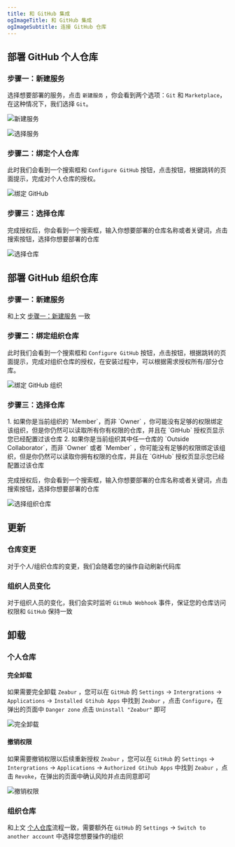 ```yaml
---
title: 和 GitHub 集成
ogImageTitle: 和 GitHub 集成
ogImageSubtitle: 连接 GitHub 仓库
---
```



## 部署 GitHub 个人仓库

### 步骤一：新建服务

选择想要部署的服务，点击 `新建服务` ，你会看到两个选项：`Git` 和 `Marketplace`，在这种情况下，我们选择 `Git`。

![新建服务](/deploy/intergration/add-service.png)

![选择服务](/deploy/intergration/select-service.png)

### 步骤二：绑定个人仓库

此时我们会看到一个搜索框和 `Configure GitHub` 按钮，点击按钮，根据跳转的页面提示，完成对个人仓库的授权。

![绑定 GitHub](/deploy/intergration/configure-github.png)

### 步骤三：选择仓库

完成授权后，你会看到一个搜索框，输入你想要部署的仓库名称或者关键词，点击搜索按钮，选择你想要部署的仓库

![选择仓库](/deploy/intergration/select-repo.png)

## 部署 GitHub 组织仓库

### 步骤一：新建服务

和上文 [步骤一：新建服务](./github#步骤一新建服务) 一致

### 步骤二：绑定组织仓库

此时我们会看到一个搜索框和 `Configure GitHub` 按钮，点击按钮，根据跳转的页面提示，完成对组织仓库的授权，在安装过程中，可以根据需求授权所有/部分仓库。

![绑定 GitHub 组织](/deploy/intergration/configure-org.png)

### 步骤三：选择仓库

<Callout>
1. 如果你是当前组织的 `Member`，而非 `Owner` ，你可能没有足够的权限绑定该组织，但是你仍然可以读取所有你有权限的仓库，并且在 `GitHub` 授权页显示您已经配置过该仓库
2. 如果你是当前组织其中任一仓库的 `Outside Collaborator`，而非 `Owner` 或者 `Member` ，你可能没有足够的权限绑定该组织，但是你仍然可以读取你拥有权限的仓库，并且在 `GitHub` 授权页显示您已经配置过该仓库
</Callout>

完成授权后，你会看到一个搜索框，输入你想要部署的仓库名称或者关键词，点击搜索按钮，选择你想要部署的仓库

![选择组织仓库](/deploy/intergration/select-org-repo.png)

## 更新

### 仓库变更

对于个人/组织仓库的变更，我们会随着您的操作自动刷新代码库

### 组织人员变化

对于组织人员的变化，我们会实时监听 `GitHub Webhook` 事件，保证您的仓库访问权限和 `GitHub` 保持一致

## 卸载

### 个人仓库

#### 完全卸载

如果需要完全卸载 `Zeabur` ，您可以在 `GitHub` 的 `Settings` -> `Intergrations` -> `Applications` -> `Installed Gtihub Apps` 中找到 `Zeabur` ，点击 `Configure`，在弹出的页面中 `Danger zone` 点击 `Uninstall "Zeabur"` 即可

![完全卸载](/deploy/intergration/uninstall-zeabur.png)

#### 撤销权限

如果需要撤销权限以后续重新授权 `Zeabur` ，您可以在 `GitHub` 的 `Settings` -> `Intergrations` -> `Applications` -> `Authorized Gtihub Apps` 中找到 `Zeabur` ，点击 `Revoke`，在弹出的页面中确认风险并点击同意即可

![撤销权限](/deploy/intergration/revoke-zeabur.png)

### 组织仓库

和上文 [个人仓库](./github#个人仓库)流程一致，需要额外在 `GitHub` 的 `Settings` -> `Switch to another account` 中选择您想要操作的组织


